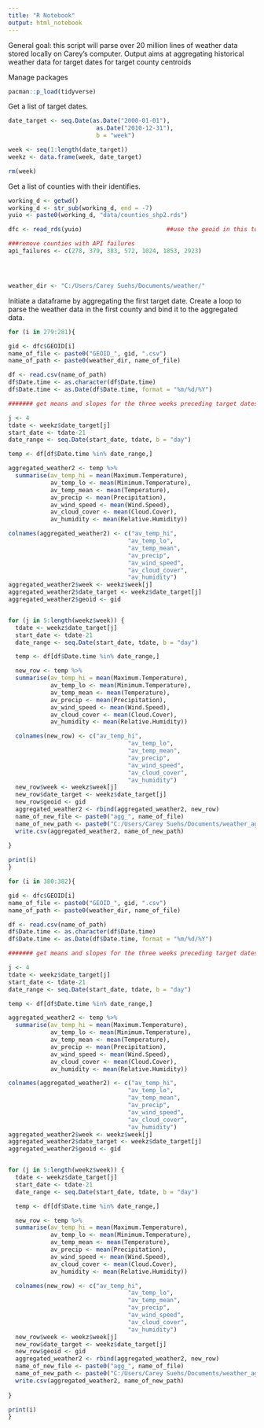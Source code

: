 ```yaml
---
title: "R Notebook"
output: html_notebook
---
```


General goal: this script will parse over 20 million lines of weather data stored locally on Carey's computer. Output aims at aggregating historical weather data for target dates for target county centroids 


Manage packages
```r
pacman::p_load(tidyverse)
```

Get a list of target dates.
```r
date_target <- seq.Date(as.Date("2000-01-01"),
                         as.Date("2010-12-31"),
                         b = "week")

week <- seq(1:length(date_target))
weekz <- data.frame(week, date_target) 

rm(week)
```

Get a list of counties with their identifies.
```r

working_d <- getwd()
working_d <- str_sub(working_d, end = -7)
yuio <- paste0(working_d, "data/counties_shp2.rds")

dfc <- read_rds(yuio)                        ##use the geoid in this to reference counties

###remove counties with API failures
api_failures <- c(278, 379, 383, 572, 1024, 1853, 2923)




weather_dir <- "C:/Users/Carey Suehs/Documents/weather/"
```

Initiate a dataframe by aggregating the first target date. Create a loop to parse the weather data in the first county and bind it to the aggregated data.
```r



for (i in 279:281){

gid <- dfc$GEOID[i]
name_of_file <- paste0("GEOID_", gid, ".csv")
name_of_path <- paste0(weather_dir, name_of_file)

df <- read.csv(name_of_path)
df$Date.time <- as.character(df$Date.time)
df$Date.time <- as.Date(df$Date.time, format = "%m/%d/%Y")

####### get means and slopes for the three weeks preceding target dates starting at target date '4'.

j <- 4
tdate <- weekz$date_target[j]
start_date <- tdate-21
date_range <- seq.Date(start_date, tdate, b = "day")

temp <- df[df$Date.time %in% date_range,]

aggregated_weather2 <- temp %>% 
  summarise(av_temp_hi = mean(Maximum.Temperature),
            av_temp_lo <- mean(Minimum.Temperature),
            av_temp_mean <- mean(Temperature),
            av_precip <- mean(Precipitation),
            av_wind_speed <- mean(Wind.Speed),
            av_cloud_cover <- mean(Cloud.Cover),
            av_humidity <- mean(Relative.Humidity))

colnames(aggregated_weather2) <- c("av_temp_hi",
                                  "av_temp_lo",
                                  "av_temp_mean",
                                  "av_precip",
                                  "av_wind_speed",
                                  "av_cloud_cover",
                                  "av_humidity")
aggregated_weather2$week <- weekz$week[j]
aggregated_weather2$date_target <- weekz$date_target[j]
aggregated_weather2$geoid <- gid                   


for (j in 5:length(weekz$week)) {
  tdate <- weekz$date_target[j]
  start_date <- tdate-21
  date_range <- seq.Date(start_date, tdate, b = "day")

  temp <- df[df$Date.time %in% date_range,]

  new_row <- temp %>% 
  summarise(av_temp_hi = mean(Maximum.Temperature),
            av_temp_lo <- mean(Minimum.Temperature),
            av_temp_mean <- mean(Temperature),
            av_precip <- mean(Precipitation),
            av_wind_speed <- mean(Wind.Speed),
            av_cloud_cover <- mean(Cloud.Cover),
            av_humidity <- mean(Relative.Humidity))

  colnames(new_row) <- c("av_temp_hi",
                                  "av_temp_lo",
                                  "av_temp_mean",
                                  "av_precip",
                                  "av_wind_speed",
                                  "av_cloud_cover",
                                  "av_humidity")
  new_row$week <- weekz$week[j]
  new_row$date_target <- weekz$date_target[j]
  new_row$geoid <- gid
  aggregated_weather2 <- rbind(aggregated_weather2, new_row)
  name_of_new_file <- paste0("agg_", name_of_file)
  name_of_new_path <- paste0("C:/Users/Carey Suehs/Documents/weather_aggregated/", name_of_new_file)
  write.csv(aggregated_weather2, name_of_new_path)
  
}

print(i)
}
```


```r



for (i in 380:382){

gid <- dfc$GEOID[i]
name_of_file <- paste0("GEOID_", gid, ".csv")
name_of_path <- paste0(weather_dir, name_of_file)

df <- read.csv(name_of_path)
df$Date.time <- as.character(df$Date.time)
df$Date.time <- as.Date(df$Date.time, format = "%m/%d/%Y")

####### get means and slopes for the three weeks preceding target dates starting at target date '4'.

j <- 4
tdate <- weekz$date_target[j]
start_date <- tdate-21
date_range <- seq.Date(start_date, tdate, b = "day")

temp <- df[df$Date.time %in% date_range,]

aggregated_weather2 <- temp %>% 
  summarise(av_temp_hi = mean(Maximum.Temperature),
            av_temp_lo <- mean(Minimum.Temperature),
            av_temp_mean <- mean(Temperature),
            av_precip <- mean(Precipitation),
            av_wind_speed <- mean(Wind.Speed),
            av_cloud_cover <- mean(Cloud.Cover),
            av_humidity <- mean(Relative.Humidity))

colnames(aggregated_weather2) <- c("av_temp_hi",
                                  "av_temp_lo",
                                  "av_temp_mean",
                                  "av_precip",
                                  "av_wind_speed",
                                  "av_cloud_cover",
                                  "av_humidity")
aggregated_weather2$week <- weekz$week[j]
aggregated_weather2$date_target <- weekz$date_target[j]
aggregated_weather2$geoid <- gid                   


for (j in 5:length(weekz$week)) {
  tdate <- weekz$date_target[j]
  start_date <- tdate-21
  date_range <- seq.Date(start_date, tdate, b = "day")

  temp <- df[df$Date.time %in% date_range,]

  new_row <- temp %>% 
  summarise(av_temp_hi = mean(Maximum.Temperature),
            av_temp_lo <- mean(Minimum.Temperature),
            av_temp_mean <- mean(Temperature),
            av_precip <- mean(Precipitation),
            av_wind_speed <- mean(Wind.Speed),
            av_cloud_cover <- mean(Cloud.Cover),
            av_humidity <- mean(Relative.Humidity))

  colnames(new_row) <- c("av_temp_hi",
                                  "av_temp_lo",
                                  "av_temp_mean",
                                  "av_precip",
                                  "av_wind_speed",
                                  "av_cloud_cover",
                                  "av_humidity")
  new_row$week <- weekz$week[j]
  new_row$date_target <- weekz$date_target[j]
  new_row$geoid <- gid
  aggregated_weather2 <- rbind(aggregated_weather2, new_row)
  name_of_new_file <- paste0("agg_", name_of_file)
  name_of_new_path <- paste0("C:/Users/Carey Suehs/Documents/weather_aggregated/", name_of_new_file)
  write.csv(aggregated_weather2, name_of_new_path)
  
}

print(i)
}
```













